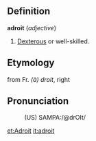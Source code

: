 ==Definition==

'''adroit''' (''adjective'')
# [[Dexterous]] or well-skilled.

==Etymology==

from Fr. ''(à) droit'', right 

==Pronunciation==
:(US) SAMPA:/@drOIt/

[[et:Adroit]]
[[it:adroit]]
